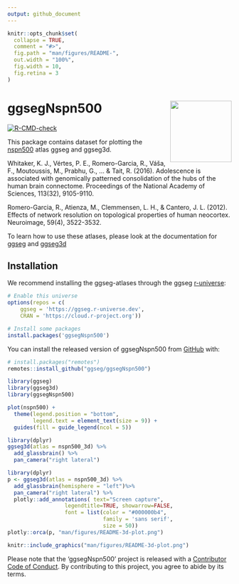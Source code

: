 ```yaml
---
output: github_document
---
```


<!-- README.md is generated from README.Rmd. Please edit that file -->

```r
knitr::opts_chunk$set(
  collapse = TRUE,
  comment = "#>",
  fig.path = "man/figures/README-",
  out.width = "100%",
  fig.width = 10, 
  fig.retina = 3
)
```

# ggsegNspn500 <img src='man/figures/logo.png' align="right" height="138.5" />

<!-- badges: start -->
[![R-CMD-check](https://github.com/ggseg/ggsegNspn500/workflows/R-CMD-check/badge.svg)](https://github.com/ggseg/ggsegNspn500/actions)
<!-- badges: end -->

This package contains dataset for plotting the [nspn500](add url here) atlas ggseg and ggseg3d. 

Whitaker, K. J., Vértes, P. E., Romero-Garcia, R., Váša, F., Moutoussis, M., Prabhu, G., ... & Tait, R. (2016). Adolescence is associated with genomically patterned consolidation of the hubs of the human brain connectome. Proceedings of the National Academy of Sciences, 113(32), 9105-9110.

Romero-Garcia, R., Atienza, M., Clemmensen, L. H., & Cantero, J. L. (2012). Effects of network resolution on topological properties of human neocortex. Neuroimage, 59(4), 3522-3532.

To learn how to use these atlases, please look at the documentation for [ggseg](https://ggseg.github.io/ggseg/) and [ggseg3d](https://ggseg.github.io/ggseg3d)

## Installation

We recommend installing the ggseg-atlases through the ggseg [r-universe](https://ggseg.r-universe.dev/ui#builds):

```r
# Enable this universe
options(repos = c(
    ggseg = 'https://ggseg.r-universe.dev',
    CRAN = 'https://cloud.r-project.org'))

# Install some packages
install.packages('ggsegNspn500')
```

You can install the released version of ggsegNspn500 from [GitHub](https://github.com/) with:

``` r
# install.packages("remotes")
remotes::install_github("ggseg/ggsegNspn500")
```

```r
library(ggseg)
library(ggseg3d)
library(ggsegNspn500)

plot(nspn500) +
  theme(legend.position = "bottom", 
        legend.text = element_text(size = 9)) +
  guides(fill = guide_legend(ncol = 5))

```

```r
library(dplyr)
ggseg3d(atlas = nspn500_3d) %>% 
  add_glassbrain() %>% 
  pan_camera("right lateral")
```

```r
library(dplyr)
p <- ggseg3d(atlas = nspn500_3d) %>%
  add_glassbrain(hemisphere = "left")%>%
  pan_camera("right lateral") %>%
  plotly::add_annotations( text="Screen capture",
                  legendtitle=TRUE, showarrow=FALSE,
                  font = list(color = "#000000b4",
                              family = 'sans serif',
                              size = 50))
plotly::orca(p, "man/figures/README-3d-plot.png")
```

```r
knitr::include_graphics("man/figures/README-3d-plot.png")
```

Please note that the 'ggsegNspn500' project is released with a
[Contributor Code of Conduct](CODE_OF_CONDUCT.md).
By contributing to this project, you agree to abide by its terms.
